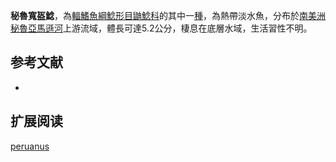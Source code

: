 {{Speciesbox
| name = 秘魯寬盔鯰
| image = 
| image_width = 250px
| status = NE
| status_system = IUCN3.1
| genus = Chasmocranus
| species = peruanus
| authority = Eigenmann & Pearson, 1942
| synonyms = *''Heptapterus peruanas '', Eigenmann & Pearson, 1942 
}}

'''秘魯寬盔鯰'''，為[[輻鰭魚綱|輻鰭魚綱]][[鯰形目|鯰形目]][[鼬鯰科|鼬鯰科]]的其中一[[種|種]]，為熱帶淡水魚，分布於[[南美洲|南美洲]][[秘魯|秘魯]][[亞馬遜河|亞馬遜河]]上游流域，體長可達5.2公分，棲息在底層水域，生活習性不明。

==参考文献==
*{{FishBase_species|genus=Chasmocranus|species=peruanus|year=2015|month=6}}

== 扩展阅读 ==
{{refbegin}}
{{wikispecies-inline|Chasmocranus peruanus|秘魯寬盔鯰}}
{{refend}}
{{Taxonbar|from=Q5862973}}

[[Category:寬盔鯰屬|peruanus]]